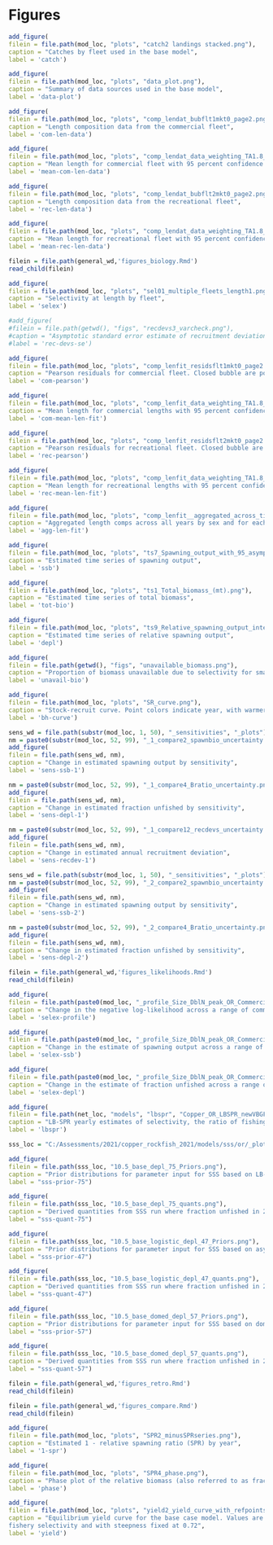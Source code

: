 \clearpage
# Figures


<!-- ====================================================================== -->  
<!-- ****************** Catches Used in the Model ************************* --> 
<!-- ====================================================================== -->  

```r
add_figure(
filein = file.path(mod_loc, "plots", "catch2 landings stacked.png"), 
caption = "Catches by fleet used in the base model",
label = 'catch')
```	


<!-- ====================================================================== --> 
<!-- ******************* Data Used in the Model *************************** --> 
<!-- ====================================================================== --> 

```r
add_figure(
filein = file.path(mod_loc, "plots", "data_plot.png"), 
caption = "Summary of data sources used in the base model",
label = 'data-plot')
```	


<!-- ====================================================================== -->
<!-- ****************   Commercial Length Samples    ********************** --> 
<!-- ====================================================================== -->

```r
add_figure(
filein = file.path(mod_loc, "plots", "comp_lendat_bubflt1mkt0_page2.png"), 
caption = "Length composition data from the commercial fleet",
label = 'com-len-data')
```

```r
add_figure(
filein = file.path(mod_loc, "plots", "comp_lendat_data_weighting_TA1.8_OR_Commercial.png"), 
caption = "Mean length for commercial fleet with 95 percent confidence intervals",
label = 'mean-com-len-data')
```

<!-- ====================================================================== -->
<!-- **************** Recreational Length Samples    ********************** --> 
<!-- ====================================================================== -->

```r
add_figure(
filein = file.path(mod_loc, "plots", "comp_lendat_bubflt2mkt0_page2.png"), 
caption = "Length composition data from the recreational fleet",
label = 'rec-len-data')
```

```r
add_figure(
filein = file.path(mod_loc, "plots", "comp_lendat_data_weighting_TA1.8_OR_Recreational.png"), 
caption = "Mean length for recreational fleet with 95 percent confidence intervals",
label = 'mean-rec-len-data')
```

<!-- ====================================================================== -->
<!-- *************************     Biology     **************************** --> 
<!-- ====================================================================== -->

```r

filein = file.path(general_wd,'figures_biology.Rmd')
read_child(filein)

```


<!-- ====================================================================== -->
<!-- *********************    Selectivity            ********************** --> 
<!-- ====================================================================== -->

```r
add_figure(
filein = file.path(mod_loc, "plots", "sel01_multiple_fleets_length1.png"),
caption = "Selectivity at length by fleet",
label = 'selex')
```

\clearpage

```r
#add_figure(
#filein = file.path(getwd(), "figs", "recdevs3_varcheck.png"),
#caption = "Asymptotic standard error estimate of recruitment deviations by years",
#label = 'rec-devs-se')
```

<!-- ====================================================================== -->
<!-- ****************** Fit to the Length Data **************************** --> 
<!-- ====================================================================== -->


```r
add_figure(
filein = file.path(mod_loc, "plots", "comp_lenfit_residsflt1mkt0_page2.png"), 
caption = "Pearson residuals for commercial fleet. Closed bubble are positive residuals (observed > expected) and open bubbles are negative residuals (observed < expected)",
label = 'com-pearson')
```

```r
add_figure(
filein = file.path(mod_loc, "plots", "comp_lenfit_data_weighting_TA1.8_OR_Commercial.png"), 
caption = "Mean length for commercial lengths with 95 percent confidence intervals based on current samples sizes",
label = 'com-mean-len-fit')
```

```r
add_figure(
filein = file.path(mod_loc, "plots", "comp_lenfit_residsflt2mkt0_page2.png"), 
caption = "Pearson residuals for recreational fleet. Closed bubble are positive residuals (observed > expected) and open bubbles are negative residuals (observed < expected)",
label = 'rec-pearson')
```

```r
add_figure(
filein = file.path(mod_loc, "plots", "comp_lenfit_data_weighting_TA1.8_OR_Recreational.png"), 
caption = "Mean length for recreational lengths with 95 percent confidence intervals based on current samples sizes",
label = 'rec-mean-len-fit')
```

```r
add_figure(
filein = file.path(mod_loc, "plots", "comp_lenfit__aggregated_across_time.png"), 
caption = "Aggregated length comps across all years by sex and for each fleet",
label = 'agg-len-fit')
```

<!-- ====================================================================== -->
<!-- ******************      Time Series       **************************** --> 
<!-- ====================================================================== -->

```r
add_figure(
filein = file.path(mod_loc, "plots", "ts7_Spawning_output_with_95_asymptotic_intervals_intervals.png"), 
caption = "Estimated time series of spawning output",
label = 'ssb')
```

\clearpage

```r
add_figure(
filein = file.path(mod_loc, "plots", "ts1_Total_biomass_(mt).png"), 
caption = "Estimated time series of total biomass",
label = 'tot-bio')
```

\clearpage

```r
add_figure(
filein = file.path(mod_loc, "plots", "ts9_Relative_spawning_output_intervals.png"), 
caption = "Estimated time series of relative spawning output",
label = 'depl')
```

\clearpage

```r
add_figure(
filein = file.path(getwd(), "figs", "unavailable_biomass.png"),
caption = "Proportion of biomass unavailable due to selectivity for small and large fish.",
label = 'unavail-bio')
```

```r
add_figure(
filein = file.path(mod_loc, "plots", "SR_curve.png"), 
caption = "Stock-recruit curve. Point colors indicate year, with warmer colors indicating earlier years and cooler colors in showing later years",
label = 'bh-curve')
```



<!-- ====================================================================== -->
<!-- ******************       Sensitivity     ***************************** --> 
<!-- ====================================================================== -->


```r
sens_wd = file.path(substr(mod_loc, 1, 50), "_sensitivities", "_plots")
nm = paste0(substr(mod_loc, 52, 99), "_1_compare2_spawnbio_uncertainty.png")
add_figure(
filein = file.path(sens_wd, nm),
caption = "Change in estimated spawning output by sensitivity",
label = 'sens-ssb-1')
```

```r
nm = paste0(substr(mod_loc, 52, 99), "_1_compare4_Bratio_uncertainty.png")
add_figure(
filein = file.path(sens_wd, nm),
caption = "Change in estimated fraction unfished by sensitivity",
label = 'sens-depl-1')
```

```r
nm = paste0(substr(mod_loc, 52, 99), "_1_compare12_recdevs_uncertainty.png")
add_figure(
filein = file.path(sens_wd, nm),
caption = "Change in estimated annual recruitment deviation",
label = 'sens-recdev-1')
```


```r
sens_wd = file.path(substr(mod_loc, 1, 50), "_sensitivities", "_plots")
nm = paste0(substr(mod_loc, 52, 99), "_2_compare2_spawnbio_uncertainty.png")
add_figure(
filein = file.path(sens_wd, nm),
caption = "Change in estimated spawning output by sensitivity",
label = 'sens-ssb-2')
```

```r
nm = paste0(substr(mod_loc, 52, 99), "_2_compare4_Bratio_uncertainty.png")
add_figure(
filein = file.path(sens_wd, nm),
caption = "Change in estimated fraction unfished by sensitivity",
label = 'sens-depl-2')
```

<!-- ====================================================================== -->
<!-- ******************      Likelihoods      ***************************** --> 
<!-- ====================================================================== -->

```r
filein = file.path(general_wd,'figures_likelihoods.Rmd')
read_child(filein)
```

```r
add_figure(
filein = file.path(paste0(mod_loc, "_profile_Size_DblN_peak_OR_Commercial(1)"),  "piner_panel_Size_DblN_peak_OR_Commercial(1).png"), 
caption = "Change in the negative log-likelihood across a range of commercial peak selectivity values",
label = 'selex-profile')
```

```r
add_figure(
filein = file.path(paste0(mod_loc, "_profile_Size_DblN_peak_OR_Commercial(1)"),  "Size_DblN_peak_OR_Commercial(1)_trajectories_compare1_spawnbio.png"), 
caption = "Change in the estimate of spawning output across a range of commercial peak selectivity values",
label = 'selex-ssb')
```

```r
add_figure(
filein = file.path(paste0(mod_loc, "_profile_Size_DblN_peak_OR_Commercial(1)"),  "Size_DblN_peak_OR_Commercial(1)_trajectories_compare3_Bratio.png"), 
caption = "Change in the estimate of fraction unfished across a range of commercial peak selectivity values",
label = 'selex-depl')
```

\newpage

<!-- ====================================================================== -->
<!-- ******************       LB-SPR          ***************************** --> 
<!-- ====================================================================== -->

```r

add_figure(
filein = file.path(net_loc, "models", "lbspr", "Copper_OR_LBSPR_newVBGF.png"), 
caption = "LB-SPR yearly estimates of selectivity, the ratio of fishing intensity to natural mortality (F/M), and annual spawner-per-recruit (SPR) values",
label = 'lbspr')
```

\newpage

<!-- ====================================================================== -->
<!-- ******************       SSS             ***************************** --> 
<!-- ====================================================================== -->


```r
sss_loc = "C:/Assessments/2021/copper_rockfish_2021/models/sss/or/_plots"

add_figure(
filein = file.path(sss_loc, "10.5_base_depl_75_Priors.png"), 
caption = "Prior distributions for parameter input for SSS based on LB-SPR with fraction unfished in 2020 distributed around 75 percent",
label = "sss-prior-75")
```

\newpage

```r
add_figure(
filein = file.path(sss_loc, "10.5_base_depl_75_quants.png"), 
caption = "Derived quantities from SSS run where fraction unfished in 2020 was assumed to be distribution around 75 percent",
label = "sss-quant-75")
```

\newpage

```r
add_figure(
filein = file.path(sss_loc, "10.5_base_logistic_depl_47_Priors.png"), 
caption = "Prior distributions for parameter input for SSS based on asymptotic selectivity and a fraction unfished in 2020 distributed around 47 percent",
label = "sss-prior-47")
```

\newpage


```r
add_figure(
filein = file.path(sss_loc, "10.5_base_logistic_depl_47_quants.png"), 
caption = "Derived quantities from SSS run where fraction unfished in 2020 was assumed to be distribution around 47 percent",
label = "sss-quant-47")
```

\newpage

```r
add_figure(
filein = file.path(sss_loc, "10.5_base_domed_depl_57_Priors.png"), 
caption = "Prior distributions for parameter input for SSS based on dome-shaped selectivity and a fraction unfished in 2020 distributed around 57 percent",
label = "sss-prior-57")
```

\newpage


```r
add_figure(
filein = file.path(sss_loc, "10.5_base_domed_depl_57_quants.png"), 
caption = "Derived quantities from SSS run where fraction unfished in 2020 was assumed to be distribution around 57 percent",
label = "sss-quant-57")
```

\newpage





<!-- ====================================================================== -->
<!-- ******************     Retrospectives    ***************************** --> 
<!-- ====================================================================== -->

```r
filein = file.path(general_wd,'figures_retro.Rmd')
read_child(filein)
```

\clearpage


<!-- ====================================================================== -->
<!-- ******************     Comparison      ***************************** --> 
<!-- ====================================================================== -->

```r
filein = file.path(general_wd,'figures_compare.Rmd')
read_child(filein)
```

<!-- ====================================================================== -->
<!-- ******************    Reference Points    **************************** --> 
<!-- ====================================================================== -->


```r
add_figure(
filein = file.path(mod_loc, "plots", "SPR2_minusSPRseries.png"), 
caption = "Estimated 1 - relative spawning ratio (SPR) by year",
label = '1-spr')
```

\clearpage

```r
add_figure(
filein = file.path(mod_loc, "plots", "SPR4_phase.png"), 
caption = "Phase plot of the relative biomass (also referred to as fraction unfished) versus the SPR ratio where each point represents the biomass ratio at the start of the year and the relative fishing intensity in that same year. Lines through the final point show the 95 percent intervals based on the asymptotic uncertainty for each dimension. The shaded ellipse is a 95 percent region which accounts for the estimated correlations between the biomass ratio and SPR ratio",
label = 'phase')
```

\clearpage


```r
add_figure(
filein = file.path(mod_loc, "plots", "yield2_yield_curve_with_refpoints.png"), 
caption = "Equilibrium yield curve for the base case model. Values are based on the 2020
fishery selectivity and with steepness fixed at 0.72",
label = 'yield')
```